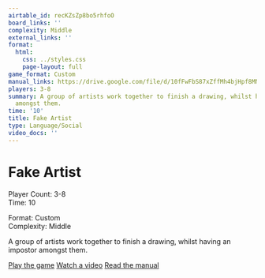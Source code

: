 ```yaml
---
airtable_id: recKZsZp8bo5rhfoO
board_links: ''
complexity: Middle
external_links: ''
format:
  html:
    css: ../styles.css
    page-layout: full
game_format: Custom
manual_links: https://drive.google.com/file/d/10fFwFbS87xZffMh4bjHpf8MNUC5iLjEm/view?usp=drive_link
players: 3-8
summary: A group of artists work together to finish a drawing, whilst having an impostor
  amongst them.
time: '10'
title: Fake Artist
type: Language/Social
video_docs: ''
---
```


# Fake Artist

:::{.game-info-box}
:::{.game-stats}
:::{.left-stats}
Player Count: 3-8  
Time: 10
:::
:::{.right-stats}
Format: Custom  
Complexity: Middle
:::
:::
:::

A group of artists work together to finish a drawing, whilst having an impostor amongst them.

:::{.game-actions}
<a href="#" class="btn btn-play disabled-button"><i class="fa fa-gamepad"></i> Play the game</a>
<a href="#" class="btn btn-watch disabled-button"><i class="fa fa-video"></i> Watch a video</a>
<a href="https://drive.google.com/file/d/10fFwFbS87xZffMh4bjHpf8MNUC5iLjEm/view?usp=drive_link" class="btn btn-manual"><i class="fa"></i> Read the manual</a>
:::